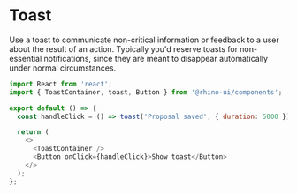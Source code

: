 
<Meta title="Components/Toast/Codesandbox" />

# Toast

Use a toast to communicate non-critical information or feedback to a user about the result of an action.
Typically you'd reserve toasts for non-essential notifications, since they are meant to disappear automatically
under normal circumstances.

```js codesandbox=rhinolabs-components
import React from 'react';
import { ToastContainer, toast, Button } from '@rhino-ui/components';

export default () => {
  const handleClick = () => toast('Proposal saved', { duration: 5000 });

  return (
    <>
      <ToastContainer />
      <Button onClick={handleClick}>Show toast</Button>
    </>
  );
};
```

